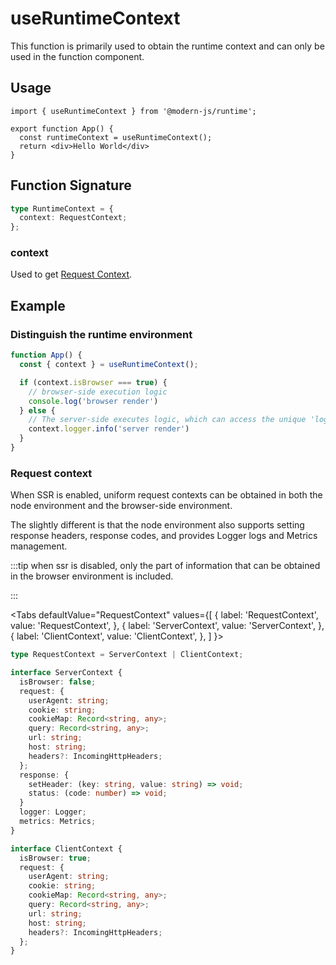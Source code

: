 # useRuntimeContext

This function is primarily used to obtain the runtime context and can only be used in the function component.

## Usage

```tsx
import { useRuntimeContext } from '@modern-js/runtime';

export function App() {
  const runtimeContext = useRuntimeContext();
  return <div>Hello World</div>
}
```

## Function Signature

```ts
type RuntimeContext = {
  context: RequestContext;
};
```

### context

Used to get [Request Context](#request-context).

## Example

### Distinguish the runtime environment

```ts
function App() {
  const { context } = useRuntimeContext();

  if (context.isBrowser === true) {
    // browser-side execution logic
    console.log('browser render')
  } else {
    // The server-side executes logic, which can access the unique 'logger' attribute
    context.logger.info('server render')
  }
}
```

### Request context

When SSR is enabled, uniform request contexts can be obtained in both the node environment and the browser-side environment.

The slightly different is that the node environment also supports setting response headers, response codes, and provides Logger logs and Metrics management.

:::tip
when ssr is disabled, only the part of information that can be obtained in the browser environment is included.

:::


<Tabs
  defaultValue="RequestContext"
  values={[
    { label: 'RequestContext', value: 'RequestContext', },
    { label: 'ServerContext', value: 'ServerContext', },
    { label: 'ClientContext', value: 'ClientContext', },
  ]
}>
<TabItem value="RequestContext">

```ts
type RequestContext = ServerContext | ClientContext;
```

</TabItem>
<TabItem value="ServerContext">

```ts
interface ServerContext {
  isBrowser: false;
  request: {
    userAgent: string;
    cookie: string;
    cookieMap: Record<string, any>;
    query: Record<string, any>;
    url: string;
    host: string;
    headers?: IncomingHttpHeaders;
  };
  response: {
    setHeader: (key: string, value: string) => void;
    status: (code: number) => void;
  }
  logger: Logger;
  metrics: Metrics;
}
```

</TabItem>
<TabItem value="ClientContext">

```ts
interface ClientContext {
  isBrowser: true;
  request: {
    userAgent: string;
    cookie: string;
    cookieMap: Record<string, any>;
    query: Record<string, any>;
    url: string;
    host: string;
    headers?: IncomingHttpHeaders;
  };
}
```

</TabItem>
</Tabs>
